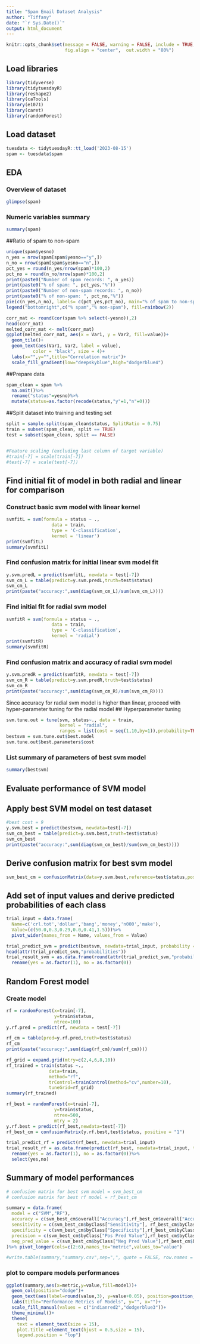 ```yaml
---
title: "Spam Email Dataset Analysis"
author: "Tiffany"
date: "`r Sys.Date()`"
output: html_document
---
```


```r
knitr::opts_chunk$set(message = FALSE, warning = FALSE, include = TRUE,
                      fig.align = "center",  out.width = "80%")
```

## Load libraries

```r
library(tidyverse)
library(tidytuesdayR)
library(reshape2)
library(caTools)
library(e1071) 
library(caret)
library(randomForest)
```

## Load dataset

```r
tuesdata <- tidytuesdayR::tt_load('2023-08-15')
spam <- tuesdata$spam
```
## EDA
### Overview of dataset
```r
glimpse(spam)
```
### Numeric variables summary
```r
summary(spam)
```


##Ratio of spam to non-spam
```r
unique(spam$yesno)
n_yes = nrow(spam[spam$yesno=="y",])
n_no = nrow(spam[spam$yesno=="n",])
pct_yes = round(n_yes/nrow(spam)*100,2)
pct_no = round(n_no/nrow(spam)*100,2)
print(paste0("Number of spam records: ", n_yes))
print(paste0("% of spam: ", pct_yes,"%"))
print(paste0("Number of non-spam records: ", n_no))
print(paste0("% of non-spam: ", pct_no,"%"))
pie(c(n_yes,n_no), labels= c(pct_yes,pct_no), main="% of spam to non-spam", col=rainbow(2))
legend("bottomright",c("% spam","% non-spam"), fill=rainbow(2))
```
```r
corr_mat <- round(cor(spam %>% select(-yesno)),2)
head(corr_mat)
melted_corr_mat <- melt(corr_mat)
ggplot(melted_corr_mat, aes(x = Var1, y = Var2, fill=value))+
  geom_tile()+
  geom_text(aes(Var1, Var2, label = value), 
          color = "black", size = 4)+
  labs(x="",y="",title="Correlation matrix")+
  scale_fill_gradient(low="deepskyblue",high="dodgerblue4")
```
##Prepare data
```r
spam_clean = spam %>% 
  na.omit()%>%
  rename("status"=yesno)%>%
  mutate(status=as.factor(recode(status,"y"=1,"n"=0)))

```

##Split dataset into training and testing set

```r
split = sample.split(spam_clean$status, SplitRatio = 0.75)
train = subset(spam_clean, split == TRUE)
test = subset(spam_clean, split == FALSE)


#Feature scaling (excluding last column of target variable)
#train[-7] = scale(train[-7])
#test[-7] = scale(test[-7])
```
## Find initial fit of model in both radial and linear for comparison
### Construct basic svm model with linear kernel
```r
svmfitL = svm(formula = status ~ ., 
                 data = train, 
                 type = 'C-classification', 
                 kernel = 'linear') 
print(svmfitL)
summary(svmfitL)
```
### Find confusion matrix for initial linear svm model fit
```r
y.svm.predL = predict(svmfitL, newdata = test[-7])
svm_cm_L = table(predict=y.svm.predL,truth=test$status)
svm_cm_L
print(paste("accuracy:",sum(diag(svm_cm_L)/sum(svm_cm_L))))
```
### Find initial fit for radial svm model
```r
svmfitR = svm(formula = status ~ ., 
                 data = train, 
                 type = 'C-classification', 
                 kernel = 'radial') 
print(svmfitR)
summary(svmfitR)
```
### Find confusion matrix and accuracy of radial svm model
```r
y.svm.predR = predict(svmfitR, newdata = test[-7])
svm_cm_R = table(predict=y.svm.predR,truth=test$status)
svm_cm_R
print(paste("accuracy:",sum(diag(svm_cm_R)/sum(svm_cm_R))))
```
Since accuracy for radial svm model is higher than linear, proceed with hyper-parameter tuning for the radial model
## Hyperparameter tuning
```r
svm.tune.out = tune(svm, status~., data = train,
                    kernel = "radial",
                    ranges = list(cost = seq(1,10,by=1)),probability=TRUE)
bestsvm = svm.tune.out$best.model
svm.tune.out$best.parameters$cost
```
### List summary of parameters of best svm model
```r
summary(bestsvm)
```

## Evaluate performance of SVM model
## Apply best SVM model on test dataset
```r
#best cost = 9
y.svm.best = predict(bestsvm, newdata=test[-7])
svm_cm_best = table(predict=y.svm.best,truth=test$status)
svm_cm_best
print(paste("accuracy:",sum(diag(svm_cm_best)/sum(svm_cm_best))))
```
## Derive confusion matrix for best svm model
```r
svm_best_cm = confusionMatrix(data=y.svm.best,reference=test$status,positive="1")
```
## Add set of input values and derive predicted probabilities of each class
```r
trial_input = data.frame(
  Name=c('crl.tot','dollar','bang','money','n000','make'),
  Value=(c(50.0,0.3,0.29,0.0,0.41,1.5)))%>% 
  pivot_wider(names_from = Name, values_from = Value)

trial_predict_svm = predict(bestsvm, newdata=trial_input, probability = TRUE)
head(attr(trial_predict_svm,"probabilities"))
trial_result_svm = as.data.frame(round(attr(trial_predict_svm,"probabilities"),2))%>%
  rename(yes = as.factor(1), no = as.factor(0))
```



## Random Forest model
### Create model

```r
rf = randomForest(x=train[-7],
                  y=train$status,
                  ntree=100)
y.rf.pred = predict(rf, newdata = test[-7])
```

```r
rf_cm = table(pred=y.rf.pred,truth=test$status)
rf_cm
print(paste("accuracy:",sum(diag(rf_cm)/sum(rf_cm))))
```
```r
rf_grid = expand.grid(mtry=c(2,4,6,8,10))
rf_trained = train(status ~.,
                data=train,
                method="rf",
                trControl=trainControl(method="cv",number=10),
                tuneGrid=rf_grid)
summary(rf_trained)
```


```r
rf_best = randomForest(x=train[-7],
                  y=train$status,
                  ntree=500,
                  mtry = 2)
y.rf.best = predict(rf_best,newdata=test[-7])
rf_best_cm = confusionMatrix(y.rf.best,test$status, positive = "1")
```

```r
trial_predict_rf = predict(rf_best, newdata=trial_input)
trial_result_rf = as.data.frame(predict(rf_best, newdata=trial_input, type="prob"))%>%
  rename(yes = as.factor(1), no = as.factor(0))%>%
  select(yes,no)
```

## Summary of model performances
```r
# confusion matrix for best svm model = svm_best_cm
# confusion matrix for best rf model = rf_best_cm

summary = data.frame(
  model = c("SVM","RF"),
  accuracy = c(svm_best_cm$overall["Accuracy"],rf_best_cm$overall["Accuracy"]),
  sensitivity = c(svm_best_cm$byClass["Sensitivity"], rf_best_cm$byClass["Sensitivity"]),
  specificity = c(svm_best_cm$byClass["Specificity"],rf_best_cm$byClass["Specificity"]),
  precision = c(svm_best_cm$byClass["Pos Pred Value"],rf_best_cm$byClass["Pos Pred Value"]),
  neg_pred_value = c(svm_best_cm$byClass["Neg Pred Value"],rf_best_cm$byClass["Neg Pred Value"])
)%>% pivot_longer(cols=c(2:6),names_to="metric",values_to="value")

```

```r
#write.table(summary,"summary.csv",sep=",", quote = FALSE, row.names = FALSE, col.names = TRUE)
```

### plot to compare models performances
```r

ggplot(summary,aes(x=metric,y=value,fill=model))+
  geom_col(position="dodge")+
  geom_text(aes(label=round(value,3), y=value+0.05), position=position_dodge(width = 1))+
  labs(title="Performance Metrics of Models", y="", x="")+
  scale_fill_manual(values = c("indianred2","dodgerblue3"))+
  theme_minimal()+
  theme(
    text = element_text(size = 15),
    plot.title =element_text(hjust = 0.5,size = 15),
    legend.position = "top")
  
```











